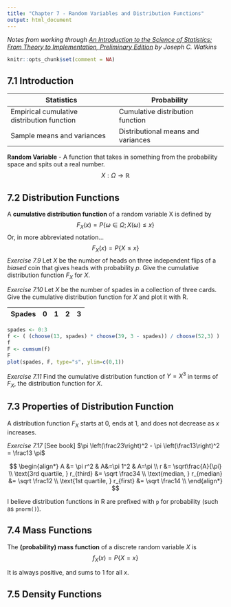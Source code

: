 ---
title: "Chapter 7 - Random Variables and Distribution Functions"
output: html_document
---

*Notes from working through [An Introduction to the Science of Statistics: From Theory to Implementation, Preliminary Edition](https://www.math.arizona.edu/~jwatkins/statbook.pdf) by Joseph C. Watkins*

```{r setup, include=FALSE}
knitr::opts_chunk$set(comment = NA)
```

## 7.1 Introduction

| Statistics | Probability |
| --- | --- |
| Empirical cumulative distribution function | Cumulative distribution function |
| Sample means and variances | Distributional means and variances |

**Random Variable** - A function that takes in something from the probability space and spits out a real number.
$$ X:\Omega \rightarrow \mathbb{R} $$

## 7.2 Distribution Functions

A **cumulative distribution function** of a random variable X is defined by
$$ F_X(x) = P\{\omega \in \Omega ; X(\omega) \leq x\} $$
Or, in more abbreviated notation...
$$ F_X(x) = P\{X \leq x\} $$
*Exercise 7.9* Let $X$ be the number of heads on three independent flips of a *biased* coin that gives heads with probability $p$.  Give the cumulative distribution function $F_X$ for $X$.

*Exercise 7.10* Let $X$ be the number of spades in a collection of three cards.  Give the cumulative distribution function for $X$ and plot it with R.

| Spades | 0 | 1 | 2 | 3 |
| --- | --- | --- | --- | --- |


```{r}
spades <- 0:3
f <- ( (choose(13, spades) * choose(39, 3 - spades)) / choose(52,3) )
f
F <- cumsum(f)
F
plot(spades, F, type="s", ylim=c(0,1))
```

*Exercise 7.11* Find the cumulative distribution function of $Y=X^3$ in terms of $F_X$, the distribution function for $X$.

## 7.3 Properties of Distribution Function

A distribution function $F_X$ starts at 0, ends at 1, and does not decrease as $x$ increases.

*Exercise 7.17* [See book] $\pi \left(\frac23\right)^2 - \pi \left(\frac13\right)^2 = \frac13 \pi$

$$
\begin{align*}
A &= \pi r^2 & A&=\pi 1^2 & A=\pi   \\
r &= \sqrt\frac{A}{\pi} \\
\text{3rd quartile, } r_{third} &= \sqrt \frac34 \\
\text{median, } r_{median} &= \sqrt \frac12 \\
\text{1st quartile, } r_{first} &= \sqrt \frac14 \\
\end{align*}
$$

I believe distribution functions in R are prefixed with `p` for probability (such as `pnorm()`).

## 7.4 Mass Functions

The **(probability) mass function** of a discrete random variable $X$ is
$$ f_X(x) = P\{X = x\} $$

It is always positive, and sums to 1 for all $x$.


## 7.5 Density Functions




